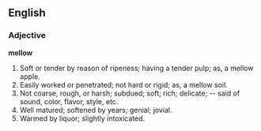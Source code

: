 ==English==

===Adjective===

'''mellow'''

#Soft or tender by reason of ripeness; having a tender pulp; as, a mellow apple.
#Easily worked or penetrated; not hard or rigid; as, a mellow soil.
#Not coarse, rough, or harsh; subdued; soft; rich; delicate; -- said of sound, color, flavor, style, etc.
#Well matured; softened by years; genial; jovial.
#Warmed by liquor; slightly intoxicated.